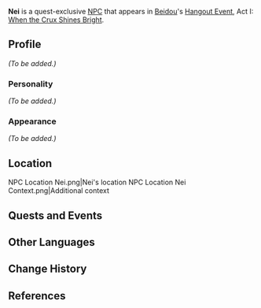 {{Meta
<!-- REMOVE THIS TEMPLATE AFTER ADDING MISSING INFO -->
|missing_NPC_profile  = yes
}}
{{Character Infobox
|type             = Quest NPC
|image            = NPC Nei.png
|region           = Liyue
|affiliation      = Nei's Professional Fishmonger's
|title            = Worker, Nei's Professional Fishmonger's
|voiceEN          = [https://kdinjenzenvo.com/ Kdin Jenzen]<ref>Twitter: [https://twitter.com/kdinjenzen/status/1463536360866959369 EN VA Self Announcement]</ref>
}}
'''Nei''' is a quest-exclusive [[NPC]] that appears in [[Beidou]]'s [[Hangout Event]], Act I: [[When the Crux Shines Bright]].

==Profile==
<!-- detailed story/lore information goes here -->
''(To be added.)''

===Personality===
''(To be added.)''

===Appearance===
''(To be added.)''

==Location==
<gallery hideaddbutton="true" captionalign="center">
NPC Location Nei.png|Nei's location
NPC Location Nei Context.png|Additional context
</gallery>

==Quests and Events==
{{Quest Appearances}}

==Other Languages==
{{Other Languages
|default_hidden = 1
|en      = Nei
|zhs     = 阿内
|zhs_rm  = Ā Nèi
|zht     = 阿內
|zht_rm  = Ā Nèi
|ja      = 内
|ja_rm   = Nei
|ko      = 내언
|ko_rm   = Nae-eon
|es      = Nei
|fr      = Nei
|ru      = Нэй
|th      = Nei
|vi      = Nei
|de      = Nei
|id      = Nei
|pt      = Nei
}}

==Change History==
{{Change History|2.3}}

==References==
{{Reflist}}